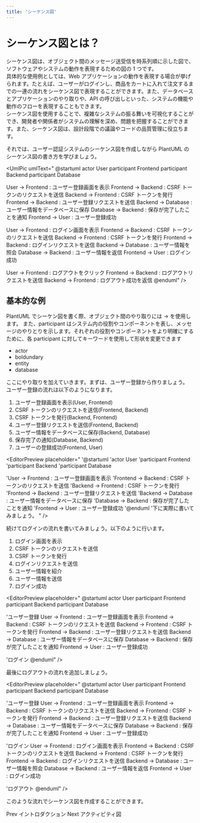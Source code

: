 ```yaml
---
title: 'シーケンス図'
---
```


# シーケンス図とは？

シーケンス図は、オブジェクト間のメッセージ送受信を時系列順に示した図で、ソフトウェアやシステムの動作を表現するための図の 1 つです。  
具体的な使用例としては、Web アプリケーションの動作を表現する場合が挙げられます。たとえば、ユーザーがログインし、商品をカートに入れて注文するまでの一連の流れをシーケンス図で表現することができます。また、データベースとアプリケーションのやり取りや、API の呼び出しといった、システムの機能や動作のフローを表現することもできます。  
シーケンス図を使用することで、複雑なシステムの振る舞いを可視化することができ、開発者や関係者がシステムの理解を深め、問題を把握することができます。また、シーケンス図は、設計段階での議論やコードの品質管理に役立ちます。

それでは、ユーザー認証システムのシーケンス図を作成しながら PlantUML のシーケンス図の書き方を学びましょう。

<UmlPic umlText="
@startuml
actor User
participant Frontend
participant Backend
participant Database

User -> Frontend : ユーザー登録画面を表示
Frontend -> Backend : CSRF トークンのリクエストを送信
Backend -> Frontend : CSRF トークンを発行
Frontend -> Backend : ユーザー登録リクエストを送信
Backend -> Database : ユーザー情報をデータベースに保存
Database -> Backend : 保存が完了したことを通知
Frontend -> User : ユーザー登録成功

User -> Frontend : ログイン画面を表示
Frontend -> Backend : CSRF トークンのリクエストを送信
Backend -> Frontend : CSRF トークンを発行
Frontend -> Backend : ログインリクエストを送信
Backend -> Database : ユーザー情報を照会
Database -> Backend : ユーザー情報を返信
Frontend -> User : ログイン成功

User -> Frontend : ログアウトをクリック
Frontend -> Backend : ログアウトリクエストを送信
Backend -> Frontend : ログアウト成功を返信
@enduml" />

## 基本的な例

PlantUML でシーケン図を書く際、オブジェクト間のやり取りには -> を使用します。
また、participant はシステム内の役割やコンポーネントを表し、メッセージのやりとりを示します。それぞれの役割やコンポーネントをより明確にするために、各 participant に対してキーワードを使用して形状を変更できます

- actor
- boldundary
- entity
- database

<EditorPreview
  placeholder="
  'ユーザー認証には
  'User(Actor)
  'Participant(Frontend, Backend, Database)があります。
  '下に実際に書いてみましょう。
  "
/>

ここにやり取りを加えていきます。まずは、ユーザー登録から作りましょう。
ユーザー登録の流れは以下のようになります。

1. ユーザー登録画面を表示(User, Frontend)
2. CSRF トークンのリクエストを送信(Frontend, Backend)
3. CSRF トークンを発行(Backend, Frontend)
4. ユーザー登録リクエストを送信(Frontend, Backend)
5. ユーザー情報をデータベースに保存(Backend, Database)
6. 保存完了の通知(Database, Backend)
7. ユーザーの登録成功(Frontend, User)

<EditorPreview
  placeholder="
  '@startuml
  'actor User
  'participant Frontend
  'participant Backend
  'participant Database

'User -> Frontend : ユーザー登録画面を表示
'Frontend -> Backend : CSRF トークンのリクエストを送信
'Backend -> Frontend : CSRF トークンを発行
'Frontend -> Backend : ユーザー登録リクエストを送信
'Backend -> Database : ユーザー情報をデータベースに保存
'Database -> Backend : 保存が完了したことを通知
'Frontend -> User : ユーザー登録成功
'@enduml
'下に実際に書いてみましょう。
"
/>

続けてログインの流れを書いてみましょう。以下のように行います。

1. ログイン画面を表示
2. CSRF トークンのリクエストを送信
3. CSRF トークンを発行
4. ログインリクエストを送信
5. ユーザー情報を紹介
6. ユーザー情報を送信
7. ログイン成功

<EditorPreview 
placeholder="
@startuml
actor User
participant Frontend
participant Backend
participant Database

'ユーザー登録
User -> Frontend : ユーザー登録画面を表示
Frontend -> Backend : CSRF トークンのリクエストを送信
Backend -> Frontend : CSRF トークンを発行
Frontend -> Backend : ユーザー登録リクエストを送信
Backend -> Database : ユーザー情報をデータベースに保存
Database -> Backend : 保存が完了したことを通知
Frontend -> User : ユーザー登録成功

'ログイン
@enduml"
/>

最後にログアウトの流れを追加しましょう。

<EditorPreview 
placeholder="
@startuml
actor User
participant Frontend
participant Backend
participant Database

'ユーザー登録
User -> Frontend : ユーザー登録画面を表示
Frontend -> Backend : CSRF トークンのリクエストを送信
Backend -> Frontend : CSRF トークンを発行
Frontend -> Backend : ユーザー登録リクエストを送信
Backend -> Database : ユーザー情報をデータベースに保存
Database -> Backend : 保存が完了したことを通知
Frontend -> User : ユーザー登録成功

'ログイン
User -> Frontend : ログイン画面を表示
Frontend -> Backend : CSRF トークンのリクエストを送信
Backend -> Frontend : CSRF トークンを発行
Frontend -> Backend : ログインリクエストを送信
Backend -> Database : ユーザー情報を照会
Database -> Backend : ユーザー情報を返信
Frontend -> User : ログイン成功

'ログアウト
@enduml"
/>

このような流れでシーケンス図を作成することができます。

<Link href='/learn/'>Prev イントロダクション</Link>

<Link href='/learn/activity'>Next アクティビティ図</Link>
